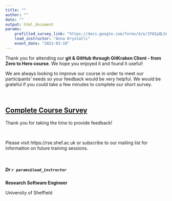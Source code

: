 ```yaml
---
title: ""
author: ""
date: ""
output: html_document
params:
    prefilled_survey_link: "https://docs.google.com/forms/d/e/1FAIpQLSelm8eDL1GdSHzLwv8hHk0xc8nDewFjR2pk4745jWEebzWThw/viewform?usp=pp_url&entry.1155463189="
    lead_instructor: "Anna Krystalli"
    event_date: "2022-03-10"
---
```


<!--- Send this email 1 day after event --->

	
Thank you for attending our **git & GitHub through GitKraken Client - from Zero to Hero course**. We hope you enjoyed it and found it useful!

We are always looking to improve our course in order to meet our participants' needs so your feedback would be very helpful. We would be grateful if you could take a few minutes to complete our short survey.  

 <br>

## [Complete Course Survey](`r paste0(params$prefilled_survey_link, params$event_date)`)

Thank you for taking the time to provide feedback!

 <br>
 
Please visit https://rse.shef.ac.uk or subscribe to our mailing list for information on future training sessions.

<br> 

##### Dr `r params$lead_instructor`

**Research Software Engineer**

University of Sheffield